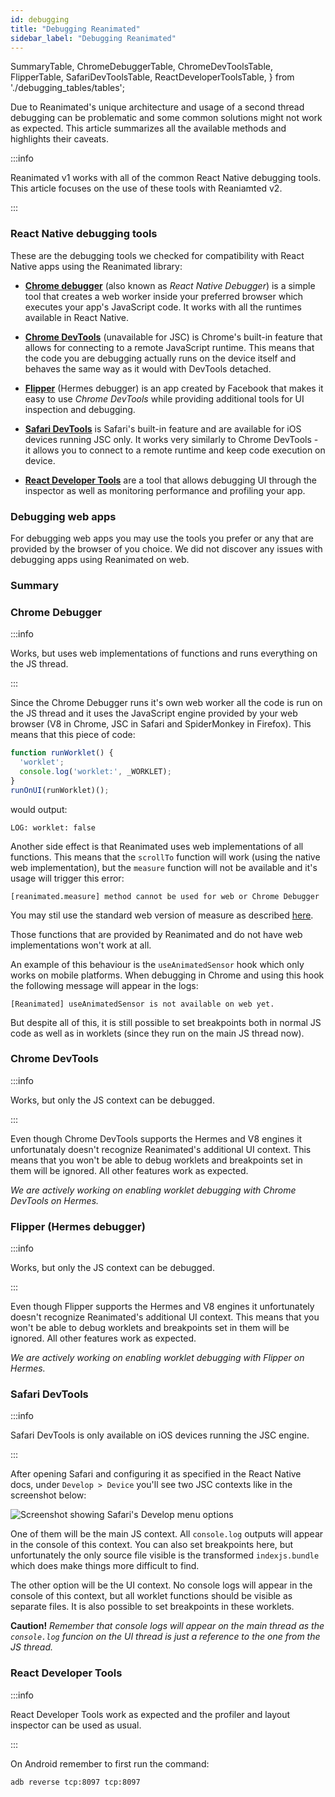 ```yaml
---
id: debugging
title: "Debugging Reanimated"
sidebar_label: "Debugging Reanimated"
---
```


  SummaryTable,
  ChromeDebuggerTable,
  ChromeDevToolsTable,
  FlipperTable,
  SafariDevToolsTable,
  ReactDeveloperToolsTable,
} from './debugging_tables/tables';

Due to Reanimated's unique architecture and usage of a second thread debugging
can be problematic and some common solutions might not work as expected.
This article summarizes all the available methods and highlights their caveats.

:::info

Reanimated v1 works with all of the common React Native debugging tools. This
article focuses on the use of these tools with Reaniamted v2.

:::

### React Native debugging tools

These are the debugging tools we checked for compatibility with React Native
apps using the Reanimated library:

- [**Chrome debugger**](https://reactnative.dev/docs/debugging#chrome-developer-tools)
(also known as _React Native Debugger_) is a simple tool that creates a web
worker inside your preferred browser which executes your app's JavaScript code. It works
with all the runtimes available in React Native.

- [**Chrome DevTools**](https://reactnative.dev/docs/hermes#debugging-js-on-hermes-using-google-chromes-devtools)
(unavailable for JSC) is Chrome's built-in feature that allows for connecting to a
remote JavaScript runtime. This means that the code you are debugging actually
runs on the device itself and behaves the same way as it would with DevTools detached.

- [**Flipper**](https://fbflipper.com/) (Hermes debugger) is an app created by
Facebook that makes it easy to use _Chrome DevTools_ while providing additional tools for
UI inspection and debugging.

- [**Safari DevTools**](https://reactnative.dev/docs/debugging#safari-developer-tools)
is Safari's built-in feature and are available for iOS devices running JSC only. It works
very similarly to Chrome DevTools - it allows you to connect to a remote runtime
and keep code execution on device.

- [**React Developer Tools**](https://reactnative.dev/docs/debugging#react-developer-tools)
are a tool that allows debugging UI through the inspector as well as monitoring
performance and profiling your app.

### Debugging web apps

For debugging web apps you may use the tools you prefer or any that are provided
by the browser of you choice. We did not discover any issues with debugging
apps using Reanimated on web.

### Summary

<SummaryTable />

### Chrome Debugger

<ChromeDebuggerTable />

:::info

Works, but uses web implementations of functions and runs everything on the JS thread.

:::

Since the Chrome Debugger runs it's own web worker all the code is run on
the JS thread and it uses the JavaScript engine provided by your web
browser (V8 in Chrome, JSC in Safari and SpiderMonkey in Firefox). This
means that this piece of code:

```js
function runWorklet() {
  'worklet';
  console.log('worklet:', _WORKLET);
}
runOnUI(runWorklet)();
```

would output:

```
LOG: worklet: false
```

Another side effect is that Reanimated uses web implementations of all
functions. This means that the `scrollTo` function will work
(using the native web implementation), but the `measure`
function will not be available and it's usage will trigger this error:

```
[reanimated.measure] method cannot be used for web or Chrome Debugger
```

You may stil use the standard web version of measure as described
[here](../api/nativeMethods/measure).

Those functions that are provided by Reanimated and do not have web
implementations won't work at all.

An example of this behaviour is the `useAnimatedSensor` hook
which only works on mobile platforms. When debugging in Chrome and using
this hook the following message will appear in the logs:

```
[Reanimated] useAnimatedSensor is not available on web yet.
```

But despite all of this, it is still possible to set breakpoints both in
normal JS code as well as in worklets (since they run on the main JS
thread now).

### Chrome DevTools

<ChromeDevToolsTable />

:::info

Works, but only the JS context can be debugged.

:::

Even though Chrome DevTools supports the Hermes and V8 engines it
unfortunataly doesn't recognize Reanimated's additional UI context. This
means that you won't be able to debug worklets and breakpoints set in them
will be ignored. All other features work as expected.

*We are actively working on enabling worklet debugging with Chrome DevTools on Hermes.*

### Flipper (Hermes debugger)

<FlipperTable />

:::info

Works, but only the JS context can be debugged.

:::

Even though Flipper supports the Hermes and V8 engines it
unfortunately doesn't recognize Reanimated's additional UI context. This
means that you won't be able to debug worklets and breakpoints set in them
will be ignored. All other features work as expected.

*We are actively working on enabling worklet debugging with Flipper on Hermes.*

### Safari DevTools

<SafariDevToolsTable />

:::info

Safari DevTools is only available on iOS devices running the JSC engine.

:::

After opening Safari and configuring it as specified in the React Native
docs, under `Develop > Device` you'll see two JSC contexts
like in the screenshot below:

![Screenshot showing Safari's Develop menu options](/img/debugging/SafariJSCiOS.png)

One of them will be the main JS context. All `console.log`
outputs will appear in the console of this context. You can also set
breakpoints here, but unfortunately the only source file visible is the
transformed `indexjs.bundle` which does make things more
difficult to find.

The other option will be the UI context. No console logs will appear in
the console of this context, but all worklet functions should be visible
as separate files. It is also possible to set breakpoints in these
worklets.

**Caution!**
*Remember that console logs will appear on the main thread as the
`console.log` funcion on the UI thread is just a reference to the one from
the JS thread.*

### React Developer Tools

<ReactDeveloperToolsTable />

:::info

React Developer Tools work as expected and the profiler and layout inspector can
be used as usual.

:::

On Android remember to first run the command:
```
adb reverse tcp:8097 tcp:8097
```